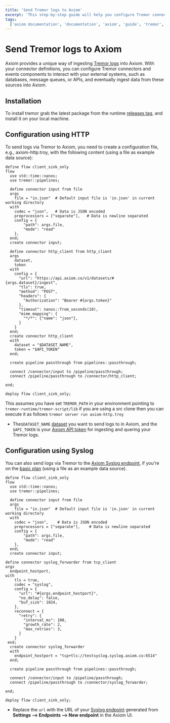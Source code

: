 ```yaml
---
title: 'Send Tremor logs to Axiom'
excerpt: 'This step-by-step guide will help you configure Tremor connectors and events components to interact with your databases, APIs, and ingest data from these sources into Axiom.'
tags:
  ['axiom documentation', 'documentation', 'axiom', 'guide', 'tremor', 'http', 'syslog', 'connectors', 'sink', 'json', 'tcp client', 'syslog forwarder', 'host port']
---
```


# Send Tremor logs to Axiom

Axiom provides a unique way of ingesting [Tremor logs](https://www.tremor.rs/) into Axiom. With your connector definitions, you can configure Tremor connectors and events components to interact with your external systems, such as  databases, message queues, or APIs, and eventually ingest data from these sources into Axiom. 


## Installation 

To install tremor grab the latest package from the runtime [releases tag](https://github.com/tremor-rs/tremor-runtime/releases), and install it on your local machine.


## Configuration using HTTP

To send logs via Tremor to Axiom, you need to create a configuration file, e.g., axiom-http.troy, with the following content (using a file as example data source):

```troy copy
define flow client_sink_only
flow
  use std::time::nanos;
  use tremor::pipelines;

  define connector input from file
  args
    file = "in.json"  # Default input file is 'in.json' in current working directory
  with
    codec = "json",   # Data is JSON encoded
    preprocessors = ["separate"],   # Data is newline separated
    config = {
        "path": args.file,
        "mode": "read"
    },
  end;
  create connector input;

  define connector http_client from http_client
  args
    dataset,
    token
  with
    config = {
      "url": "https://api.axiom.co/v1/datasets/#{args.dataset}/ingest",
      "tls": true,
      "method": "POST",
      "headers": {
        "Authorization": "Bearer #{args.token}"
      },
      "timeout": nanos::from_seconds(10),
      "mime_mapping": {
        "*/*": {"name": "json"}, 
      } 
    }
  end;
  create connector http_client
  with
    dataset = "$DATASET_NAME",
    token = "$API_TOKEN"
  end;

  create pipeline passthrough from pipelines::passthrough;

  connect /connector/input to /pipeline/passthrough;
  connect /pipeline/passthrough to /connector/http_client;

end;

deploy flow client_sink_only;
```

This assumes you have set `TREMOR_PATH` in your environment pointing to `tremor-runtime/tremor-script/lib` if you are using a src clone then you can execute it as follows `tremor server run axiom-http.troy`

- The`$DATASET_NAME` [dataset](https://axiom.co/docs/reference/settings#dataset) you want to send logs to in Axiom, and the `$API_TOKEN` is your [Axiom API token](https://axiom.co/docs/reference/settings#api-token) for ingesting and quering your Tremor logs.



## Configuration using Syslog

You can also send logs via Tremor to the [Axiom Syslog endpoint](https://axiom.co/docs/endpoints/introduction), if you're on the [basic plan](https://axiom.co/pricing) (using a file as an example data source).


```troy
define flow client_sink_only
flow
  use std::time::nanos;
  use tremor::pipelines;

  define connector input from file
  args
    file = "in.json"  # Default input file is 'in.json' in current working directory
  with
    codec = "json",    # Data is JSON encoded
    preprocessors = ["separate"],    # Data is newline separated
    config = {
        "path": args.file,
        "mode": "read"
    },
  end;
  create connector input;

define connector syslog_forwarder from tcp_client
args
  endpoint_hostport,
with
    tls = true,
    codec = "syslog",
    config = {
      "url": "#{args.endpoint_hostport}",
      "no_delay": false,
      "buf_size": 1024,
    },
    reconnect = {
      "retry": {
        "interval_ms": 100,
        "growth_rate": 2,
        "max_retries": 3,
      }
    }
 end;
  create connector syslog_forwarder 
  with
    endpoint_hostport = "tcp+tls://testsyslog.syslog.axiom.co:6514"
  end;

  create pipeline passthrough from pipelines::passthrough;

  connect /connector/input to /pipeline/passthrough;
  connect /pipeline/passthrough to /connector/syslog_forwarder;

end;

deploy flow client_sink_only;
```

- Replace the `url` with the URL of your [Syslog endpoint](https://axiom.co/docs/endpoints/introduction) generated from **Settings --> Endpoints --> New endpoint** in the Axiom UI.